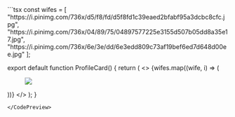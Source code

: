 <CodePreview>
```tsx
const wifes = [
    "https://i.pinimg.com/736x/d5/f8/fd/d5f8fd1c39eaed2bfabf95a3dcbc8cfc.jpg",
    "https://i.pinimg.com/736x/04/89/75/04897577225e3155d507b05dd8a35e17.jpg",
    "https://i.pinimg.com/736x/6e/3e/dd/6e3edd809c73af19bef6ed7d648d00ee.jpg"
    ];

export default function ProfileCard() {
  return (
    <>
      {wifes.map((wife, i) => (
        <div key={i} className="cardo relative w-[25rem] p-0 rounded-2xl overflow-hidden shadow-md outline-0 cursor-pointer group">
            <figure>
              <img src={wife} className="aspect-[2/3] object-cover block" />
            </figure>
        </div>
      ))}
    </>
  );
}
```
</CodePreview>
